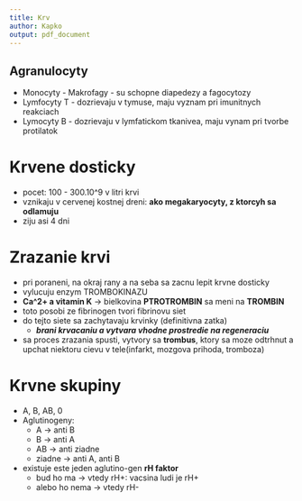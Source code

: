 ```yaml
---
title: Krv
author: Kapko
output: pdf_document
---
```


## Agranulocyty 
- Monocyty - Makrofagy - su schopne diapedezy a fagocytozy
- Lymfocyty T - dozrievaju v tymuse, maju vyznam pri imunitnych reakciach
- Lymocyty B - dozrievaju v lymfatickom tkanivea, maju vynam pri tvorbe protilatok


# Krvene dosticky
- pocet: 100 - 300.10^9 v litri krvi
- vznikaju v cervenej kostnej dreni: **ako megakaryocyty, z ktorcyh sa odlamuju**
- ziju asi 4 dni

# Zrazanie krvi
- pri poraneni, na okraj rany a na seba sa zacnu lepit krvne dosticky
- vylucuju enzym TROMBOKINAZU
- **Ca^2+ a vitamin K** -> bielkovina **PTROTROMBIN** sa meni na **TROMBIN**
- toto posobi ze fibrinogen tvori fibrinovu siet
- do tejto siete sa zachytavaju krvinky (definitivna zatka)
  - ***brani krvacaniu a vytvara vhodne prostredie na regeneraciu***
- sa proces zrazania spusti, vytvory sa **trombus**, ktory sa moze odtrhnut a upchat niektoru cievu v tele(infarkt, mozgova prihoda, tromboza)

# Krvne skupiny
- A, B, AB, 0
- Aglutinogeny:
    - A -> anti B
    - B -> anti A
    - AB -> anti ziadne
    - ziadne -> anti A, anti B
- existuje este jeden aglutino-gen **rH faktor**
  - bud ho ma -> vtedy rH+: vacsina ludi je rH+
  - alebo ho nema -> vtedy rH-

